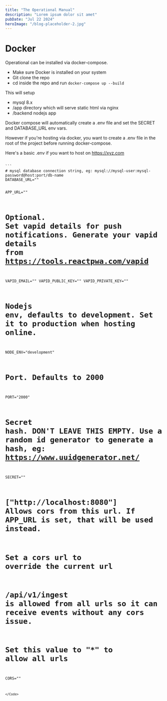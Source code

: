 ```yaml
---
title: "The Operational Manual"
description: "Lorem ipsum dolor sit amet"
pubDate: "Jul 22 2024"
heroImage: "/blog-placeholder-2.jpg"
---
```



# Docker

Operational can be installed via docker-compose.

- Make sure Docker is installed on your system
- Git clone the repo
- cd inside the repo and run `docker-compose up --build`

This will setup

- mysql 8.x
- /app directory which will serve static html via nginx
- /backend nodejs app

Docker compose will automatically create a .env file and set the SECRET and DATABASE_URL env vars.

However if you're hosting via docker, you want to create a .env file in the root of the project before running docker-compose.

Here's a basic .env if you want to host on https://xyz.com

<Code lang="bash" client:load>
```
# mysql database connection string, eg: mysql://mysql-user:mysql-password@host:port/db-name
DATABASE_URL=""

APP_URL="" 

# Optional. Set vapid details for push notifications. Generate your vapid details from https://tools.reactpwa.com/vapid
VAPID_EMAIL=""
VAPID_PUBLIC_KEY=""
VAPID_PRIVATE_KEY=""

# Nodejs env, defaults to development. Set it to production when hosting online.
NODE_ENV="development"

# Port. Defaults to 2000
PORT="2000"

# Secret hash. DON'T LEAVE THIS EMPTY. Use a random id generator to generate a hash, eg: https://www.uuidgenerator.net/
SECRET=""

# ["http://localhost:8080"] Allows cors from this url. If APP_URL is set, that will be used instead.
# Set a cors url to override the current url
# /api/v1/ingest is allowed from all urls so it can receive events without any cors issue.
# Set this value to "*" to allow all urls
CORS=""
```
</Code>
